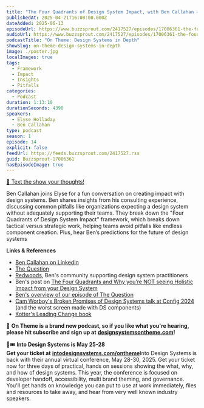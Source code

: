 ```yaml
---
title: "The Four Quadrants of Design System Impact, with Ben Callahan — #14"
publishedAt: 2025-04-21T16:00:00.000Z
dateAdded: 2025-06-13
episodeUrl: https://www.buzzsprout.com/2417527/episodes/17006361-the-four-quadrants-of-design-system-impact-with-ben-callahan-14.mp3
audioUrl: https://www.buzzsprout.com/2417527/episodes/17006361-the-four-quadrants-of-design-system-impact-with-ben-callahan-14.mp3
podcastTitle: "On Theme: Design Systems in Depth"
showSlug: on-theme-design-systems-in-depth
image: ./poster.jpg
localImages: true
tags:
  - Framework
  - Impact
  - Insights
  - Pitfalls
categories:
  - Podcast
duration: 1:13:10
durationSeconds: 4390
speakers:
  - Elyse Holladay
  - Ben Callahan
type: podcast
season: 1
episode: 14
explicit: false
feedUrl: https://feeds.buzzsprout.com/2417527.rss
guid: Buzzsprout-17006361
hasEpisodeImage: true
---
```

[📲 Text the show your thoughts!](https://www.buzzsprout.com/twilio/text_messages/2417527/open_sms)

Ben Callahan joins Elyse for a fun conversation on creating impact with design systems. Ben shares insights from his consulting experience, discussing common pitfalls like organizations expecting a design system without adequately supporting their teams. They break down the "Four Quadrants of Design System Impact" framework, which breaks down tactical versus strategic work, helping teams avoid pitfalls like endless component creation. Plus, hear Ben’s predictions for the future of design systems

**Links & References**

-   [Ben Callahan on LinkedIn](https://www.linkedin.com/in/bencallahan/)
-   [The Question](https://bencallahan.com/the-question)
-   [Redwoods](https://bencallahan.com/redwoods), Ben's community supporting design system practitioners
-   Ben's post on [The Four Quadrants and Why you’re NOT seeing Holistic Impact from your Design System](https://bencallahan.com/design-system-holistic-impact-2)
-   [Ben's overview of our episode of The Question](https://bencallahan.com/design-system-what-to-work-on-2)
-   [Cam Worboy's Broken Promises of Design Systems talk at Config 2024](https://www.youtube.com/watch?v=BQXTt-NZ2Bs) (and the worst screen made with DS components)
-   [Kotter's Leading Change book](https://www.kotterinc.com/methodology/8-steps/)

💖 **On Theme is a brand new podcast, so if you like what you're hearing, please hit subscribe and sign up at** [**designsystemsontheme.com**](http://designsystemsontheme.com/)**!**

🎨🎟️ **Into Design Systems is May 25-28  
Get your ticket at** [**intodesignsystems.com/ontheme**](http://intodesignsystems.com/ontheme)Into Design Systems is back with their annual virtual conference, May 28-30, 2025. Get your ticket now for three days of practical, hands on sessions showing the what, why, and how of design systems. This year, the conference is focused on developer handoff, accessibility, multi brand theming, and governance. You'll get hands on knowledge you can put to use at work immediately, files and resources to take away, and hear from very well known industry speakers.
